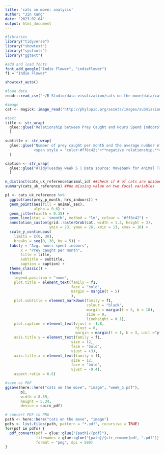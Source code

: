 ```yaml
---
title: 'cats on move: analysis'
author: "Jin Kang"
date: "2023-02-04"
output: html_document
---
```


```r
#libraries
library("tidyverse")
library("showtext")
library("sysfonts")
library("ggtext")

#add and load fonts
font_add_google("Indie Flower", "indieflower")
f1 = "Indie Flower"

showtext_auto()

#load data
readr::read_csv("~/R Studio/data visulization/cats on the move/data/cats.uk.csv")

#image 
cat <- magick::image_read("http://phylopic.org/assets/images/submissions/f79384d6-2cee-47fb-bdae-25d491f82f9e.512.png")

#text
title <- str_wrap(
  glue::glue("Relationship between Prey Caught and Hours Spend Indoors")
  )

subtitle <- str_wrap(
  glue::glue("Number of prey caught per month and the average number of hours spent indoor per day <br> has 
             <span style = 'color:#ff8c42;'>**negative relationship.**</span>")
  )

caption <- str_wrap(
  glue::glue("#TidyTuesday week 5 | Data source: Movebank for Animal Tracking")
  )

n_distinct(cats_uk_reference$animal_id) ##check if # of cats are unique 
summary(cats_uk_reference) ##no missing value on two focal variables 
```

```r
p1 <- cats_uk_reference %>% 
  ggplot(aes(prey_p_month, hrs_indoors)) +
  geom_point(aes(fill = animal_sex),
             alpha = 0.6) +
  geom_jitter(width = 0.35) +
  geom_line(stat = 'smooth', method = "lm", colour = "#ff8c42") +
  annotation_custom(grid::rasterGrob(cat, width = 1.3, height = 3), 
                    ymin = 23, ymax = 26, xmin = 13, xmax = 16) +
  scale_y_continuous(
    limits = c(0, 30),
    breaks = seq(0, 30, by = 5)) +
  labs(y = "Avg. hours spent indoors",
       x = "Prey caught per month",
       title = title,
       subtitle = subtitle,
       caption = caption) +
  theme_classic() +
  theme(
    legend.position = "none",
    plot.title = element_text(family = f1,
                              face = "bold",
                              margin = margin(t = 5)
                              ),
    plot.subtitle = element_markdown(family = f1,
                                     colour = "black",
                                     margin = margin(t = 5, b = 10),
                                     size = 9,
                                     lineheight = 0.1),
    plot.caption = element_text(vjust = -1.8,
                                hjust = 0,
                                margin = margin(t = 1, b = 3, unit ="pt")),
    axis.title.y = element_text(family = f1,
                              size = 12,
                              face = "bold",
                              vjust = +3),
    axis.title.x = element_text(family = f1,
                              size = 12,
                              face = "bold",
                              vjust = -0.4),
    aspect.ratio = 0.6)
```

```r
#save as PDF
ggsave(here::here("cats on the move", "image", "week_5.pdf"),
       p1, 
       width = 8.39,
       height = 5.34,
       device = cairo_pdf)

# convert PDF to PNG
path <- here::here("cats on the move", "image")
pdfs <- list.files(path, pattern = "*.pdf", recursive = TRUE)
for(pdf in pdfs) {
  pdf_convert(pdf = glue::glue("{path}/{pdf}"), 
              filenames = glue::glue("{path}/{str_remove(pdf, '.pdf')}.png"),
              format = "png", dpi = 500)
}
```

